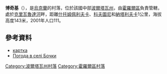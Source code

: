 {{coord|49|49|5|N|33|9|59|E|scale:100000_region:UA|display=title}}

'''博奇基'''（{{lang-uk|Бочки}}），是[[烏克蘭|烏克蘭]]的村落，位於該國中部[[波爾塔瓦州|波爾塔瓦州]]，由[[霍羅爾區|霍羅爾區]]負責管轄，處於[[克里瓦魯達河_(霍羅爾河支流)|克里瓦魯達河]]畔，距離[[什托姆佩利夫卡|什托姆佩利夫卡]]、[[科夫圖尼_(霍羅爾區)|科夫圖尼]]和[[納塔利夫卡_(霍羅爾區)|納塔利夫卡]]1公里，海拔高度143米，2001年人口111。

==參考資料==
* [http://gska2.rada.gov.ua/pls/z7502/A005?rdat1=25.04.2009&rf7571=26780 картка]{{dead link|date=2017年11月 |bot=InternetArchiveBot |fix-attempted=yes }}
* [http://weather.in.ua/ua/poltavskaja/1929 Погода в селі Бочки] {{Wayback|url=http://weather.in.ua/ua/poltavskaja/1929 |date=20111220030904 }}

{{DEFAULTSORT:Бочки}}
[[Category:波爾塔瓦州村落|Category:波爾塔瓦州村落]]
[[Category:霍羅爾區村落|Category:霍羅爾區村落]]


{{Poltava-geo-stub}}